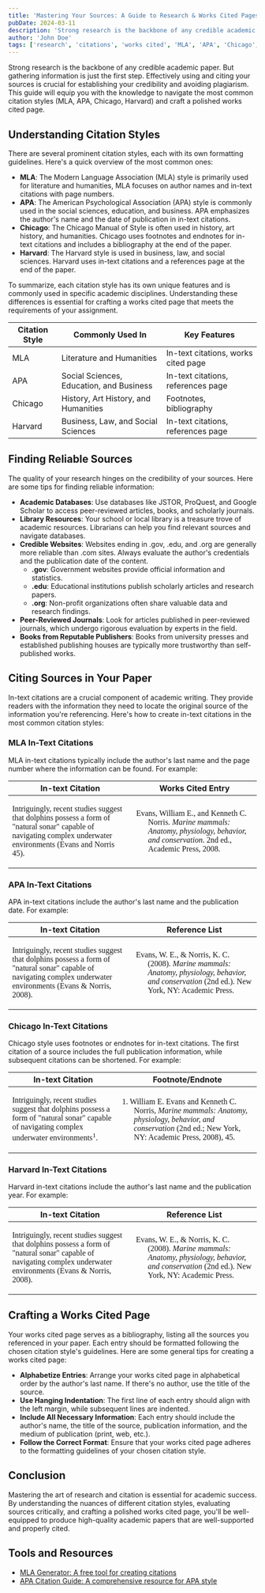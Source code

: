 ```yaml
---
title: 'Mastering Your Sources: A Guide to Research & Works Cited Pages'
pubDate: 2024-03-11
description: 'Strong research is the backbone of any credible academic paper. But gathering information is just the first step. Effectively using and citing your sources is crucial for establishing your credibility and avoiding plagiarism. This guide will equip you with the knowledge to navigate the most common citation styles (MLA, APA, Chicago, Harvard) and craft a polished works cited page.'
author: 'John Doe'
tags: ['research', 'citations', 'works cited', 'MLA', 'APA', 'Chicago', 'Harvard']
---
```



Strong research is the backbone of any credible academic paper. But gathering information is just the first step. Effectively using and citing your sources is crucial for establishing your credibility and avoiding plagiarism. This guide will equip you with the knowledge to navigate the most common citation styles (MLA, APA, Chicago, Harvard) and craft a polished works cited page.

## Understanding Citation Styles

There are several prominent citation styles, each with its own formatting guidelines. Here's a quick overview of the most common ones:

* **MLA**: The Modern Language Association (MLA) style is primarily used for literature and humanities, MLA focuses on author names and in-text citations with page numbers.
* **APA**: The American Psychological Association (APA) style is commonly used in the social sciences, education, and business. APA emphasizes the author's name and the date of publication in in-text citations.
* **Chicago**: The Chicago Manual of Style is often used in history, art history, and humanities. Chicago uses footnotes and endnotes for in-text citations and includes a bibliography at the end of the paper.
* **Harvard**: The Harvard style is used in business, law, and social sciences. Harvard uses in-text citations and a references page at the end of the paper.

To summarize, each citation style has its own unique features and is commonly used in specific academic disciplines. Understanding these differences is essential for crafting a works cited page that meets the requirements of your assignment.

| Citation Style | Commonly Used In | Key Features |
|----------------|------------------|--------------|
| MLA            | Literature and Humanities       | In-text citations, works cited page |
| APA            | Social Sciences, Education, and Business | In-text citations, references page |
| Chicago        | History, Art History, and Humanities | Footnotes, bibliography |
| Harvard        | Business, Law, and Social Sciences | In-text citations, references page |

## Finding Reliable Sources

The quality of your research hinges on the credibility of your sources. Here are some tips for finding reliable information:

* **Academic Databases**: Use databases like JSTOR, ProQuest, and Google Scholar to access peer-reviewed articles, books, and scholarly journals.
* **Library Resources**: Your school or local library is a treasure trove of academic resources. Librarians can help you find relevant sources and navigate databases.
* **Credible Websites**: Websites ending in .gov, .edu, and .org are generally more reliable than .com sites. Always evaluate the author's credentials and the publication date of the content.
   * **.gov**: Government websites provide official information and statistics.
    * **.edu**: Educational institutions publish scholarly articles and research papers.
    * **.org**: Non-profit organizations often share valuable data and research findings.
* **Peer-Reviewed Journals**: Look for articles published in peer-reviewed journals, which undergo rigorous evaluation by experts in the field.
* **Books from Reputable Publishers**: Books from university presses and established publishing houses are typically more trustworthy than self-published works.

## Citing Sources in Your Paper

In-text citations are a crucial component of academic writing. They provide readers with the information they need to locate the original source of the information you're referencing. Here's how to create in-text citations in the most common citation styles:

### MLA In-Text Citations

MLA in-text citations typically include the author's last name and the page number where the information can be found. For example:

| In-text Citation | Works Cited Entry |
|------------------|-------------------|
| <p style="font-family: 'Source Serif 4', serif; font-weight: 400; letter-spacing: 0;">Intriguingly, recent studies suggest that dolphins possess a form of  "natural sonar" capable of navigating complex underwater environments (Evans and Norris 45).</p> | <p style="text-indent: -1.5rem; margin-left: 1.5rem; font-family: 'Source Serif 4', serif; font-weight: 400; letter-spacing: 0;">Evans, William E., and Kenneth C. Norris. _Marine mammals: Anatomy, physiology, behavior, and conservation_. 2nd ed., Academic Press, 2008.</p> |

### APA In-Text Citations

APA in-text citations include the author's last name and the publication date. For example:

| In-text Citation | Reference List |
|------------------|----------------|
| <p style="font-family: 'Source Serif 4', serif; font-weight: 400; letter-spacing: 0;">Intriguingly, recent studies suggest that dolphins possess a form of  "natural sonar" capable of navigating complex underwater environments (Evans & Norris, 2008).</p> | <p style="text-indent: -1.5rem; margin-left: 1.5rem; font-family: 'Source Serif 4', serif; font-weight: 400; letter-spacing: 0;">Evans, W. E., & Norris, K. C. (2008). _Marine mammals: Anatomy, physiology, behavior, and conservation_ (2nd ed.). New York, NY: Academic Press.</p> |

### Chicago In-Text Citations

Chicago style uses footnotes or endnotes for in-text citations. The first citation of a source includes the full publication information, while subsequent citations can be shortened. For example:

| In-text Citation | Footnote/Endnote |
|------------------|------------------|
| <p style="font-family: 'Source Serif 4', serif; font-weight: 400; letter-spacing: 0;">Intriguingly, recent studies suggest that dolphins possess a form of  "natural sonar" capable of navigating complex underwater environments<sup>1</sup>.</p> | <p style="text-indent: -1.5rem; margin-left: 1.5rem; font-family: 'Source Serif 4', serif; font-weight: 400; letter-spacing: 0;">1. William E. Evans and Kenneth C. Norris, _Marine mammals: Anatomy, physiology, behavior, and conservation_ (2nd ed.; New York, NY: Academic Press, 2008), 45.</p> |

### Harvard In-Text Citations

Harvard in-text citations include the author's last name and the publication year. For example:

| In-text Citation | Reference List |
|------------------|----------------|
| <p style="font-family: 'Source Serif 4', serif; font-weight: 400; letter-spacing: 0;">Intriguingly, recent studies suggest that dolphins possess a form of  "natural sonar" capable of navigating complex underwater environments (Evans & Norris, 2008).</p> | <p style="text-indent: -1.5rem; margin-left: 1.5rem; font-family: 'Source Serif 4', serif; font-weight: 400; letter-spacing: 0;">Evans, W. E., & Norris, K. C. (2008). _Marine mammals: Anatomy, physiology, behavior, and conservation_ (2nd ed.). New York, NY: Academic Press.</p> |

<TryMe />

## Crafting a Works Cited Page

Your works cited page serves as a bibliography, listing all the sources you referenced in your paper. Each entry should be formatted following the chosen citation style's guidelines. Here are some general tips for creating a works cited page:

* **Alphabetize Entries**: Arrange your works cited page in alphabetical order by the author's last name. If there's no author, use the title of the source.
* **Use Hanging Indentation**: The first line of each entry should align with the left margin, while subsequent lines are indented.
* **Include All Necessary Information**: Each entry should include the author's name, the title of the source, publication information, and the medium of publication (print, web, etc.).
* **Follow the Correct Format**: Ensure that your works cited page adheres to the formatting guidelines of your chosen citation style.

## Conclusion

Mastering the art of research and citation is essential for academic success. By understanding the nuances of different citation styles, evaluating sources critically, and crafting a polished works cited page, you'll be well-equipped to produce high-quality academic papers that are well-supported and properly cited.

## Tools and Resources

* [MLA Generator: A free tool for creating citations](https://mlagenerator.com)
* [APA Citation Guide: A comprehensive resource for APA style](https://mlagenerator.com)

